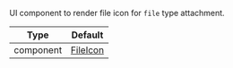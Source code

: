 UI component to render file icon for `file` type attachment.

| Type | Default |
| - | - |
| component | [FileIcon](/reactnative/ui-components/file-icon) |

